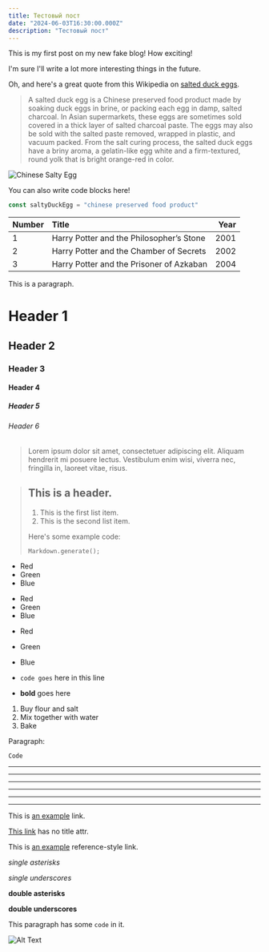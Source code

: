 ```yaml
---
title: Тестовый пост
date: "2024-06-03T16:30:00.000Z"
description: "Тестовый пост"
---
```


This is my first post on my new fake blog! How exciting!

I'm sure I'll write a lot more interesting things in the future.

Oh, and here's a great quote from this Wikipedia on
[salted duck eggs](https://en.wikipedia.org/wiki/Salted_duck_egg).

> A salted duck egg is a Chinese preserved food product made by soaking duck
> eggs in brine, or packing each egg in damp, salted charcoal. In Asian
> supermarkets, these eggs are sometimes sold covered in a thick layer of salted
> charcoal paste. The eggs may also be sold with the salted paste removed,
> wrapped in plastic, and vacuum packed. From the salt curing process, the
> salted duck eggs have a briny aroma, a gelatin-like egg white and a
> firm-textured, round yolk that is bright orange-red in color.

![Chinese Salty Egg](./salty_egg.jpg)

You can also write code blocks here!

```js
const saltyDuckEgg = "chinese preserved food product"
```

| Number | Title                                    | Year |
| :----- | :--------------------------------------- | ---: |
| 1      | Harry Potter and the Philosopher’s Stone | 2001 |
| 2      | Harry Potter and the Chamber of Secrets  | 2002 |
| 3      | Harry Potter and the Prisoner of Azkaban | 2004 |

This is a paragraph.

# Header 1

## Header 2

### Header 3

#### Header 4

##### Header 5

###### Header 6

> Lorem ipsum dolor sit amet, consectetuer adipiscing elit. Aliquam hendrerit mi posuere lectus. Vestibulum enim wisi, viverra nec, fringilla in, laoreet vitae, risus.

> ## This is a header.
>
> 1. This is the first list item.
> 2. This is the second list item.
>
> Here's some example code:
>
>     Markdown.generate();

- Red
- Green
- Blue

* Red
* Green
* Blue

- Red
- Green
- Blue

- `code goes` here in this line
- **bold** goes here
1. Buy flour and salt
1. Mix together with water
1. Bake

Paragraph:

    Code

---

* * *

***

*****

- - -

---------------------------------------

This is [an example](http://example.com "Example") link.

[This link](http://example.com) has no title attr.

This is [an example][id] reference-style link.

[id]: http://example.com "Optional Title"

_single asterisks_

_single underscores_

**double asterisks**

**double underscores**

This paragraph has some `code` in it.

![Alt Text](https://via.placeholder.com/200x50 "Image Title")